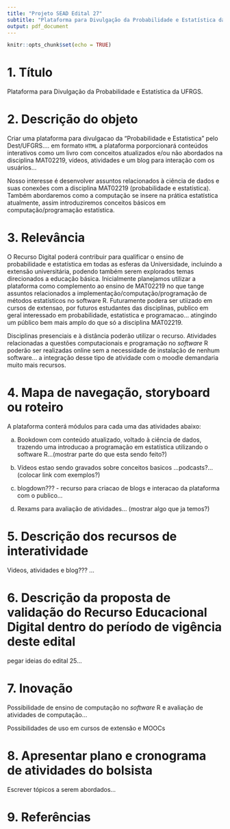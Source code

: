 ```yaml
---
title: "Projeto SEAD Edital 27"
subtitle: "Plataforma para Divulgação da Probabilidade e Estatística da UFRGS"
output: pdf_document
---
```


```r
knitr::opts_chunk$set(echo = TRUE)
```

# 1. Título
Plataforma para Divulgação da Probabilidade e Estatística da UFRGS.


# 2. Descrição do objeto
Criar uma plataforma para divulgacao da "Probabilidade e Estatistica" pelo Dest/UFGRS.... em formato `HTML` a plataforma porporcionará conteúdos interativos como um livro com conceitos atualizados e/ou não abordados na disciplina MAT02219, vídeos, atividades e um blog para interação com os usuários... 

Nosso interesse é desenvolver assuntos relacionados à ciência de dados e suas conexões com a disciplina MAT02219 (probabilidade e estatística). Também abordaremos como a computação se insere na prática estatística atualmente, assim introduziremos conceitos básicos em computação/programação estatística.


# 3. Relevância
O Recurso Digital poderá contribuir para qualificar o ensino de probabilidade e estatística em todas as esferas da Universidade, incluindo a  extensão universitária, podendo também serem explorados temas direcionados a educação básica. Inicialmente planejamos utilizar a plataforma como complemento ao ensino de MAT02219 no que tange assuntos relacionados a implementação/computação/programação de métodos estatísticos no software R. Futuramente podera ser utiizado em cursos de extensao, por futuros estudantes das disciplinas, publico em geral interessado em probabilidade, estatistica e programacao... atingindo um público bem mais amplo do que só a disciplina MAT02219.

Disciplinas presenciais e à distância poderão utilizar o recurso. Atividades relacionadas a questões computacionais e programação no *software* R poderão ser realizadas online sem a necessidade de instalação de nenhum software... a integração desse tipo de atividade com o moodle demandaria muito mais recursos.



# 4. Mapa de navegação, storyboard ou roteiro
A plataforma conterá módulos para cada uma das atividades abaixo:

a. Bookdown com conteúdo atualizado, voltado à ciência de dados, trazendo uma introducao a programação em estatística utilizando o software R...(mostrar parte do que esta sendo feito?)

b. Vídeos estao sendo gravados sobre conceitos basicos ...podcasts?... (colocar link com exemplos?)

c. blogdown??? - recurso para criacao de blogs e interacao da plataforma com o publico...

d. Rexams para avaliação de atividades... (mostrar algo que ja temos?)





# 5. Descrição dos recursos de interatividade
Videos, atividades e blog???  ...



# 6. Descrição da proposta de validação do Recurso Educacional Digital dentro do período de vigência deste edital
pegar ideias do edital 25... 



# 7. Inovação
Possibilidade de ensino de computação no *software* R e avaliação de atividades de computação...   

Possibilidades de uso em cursos de extensão e MOOCs  



# 8. Apresentar plano e cronograma de atividades do bolsista 
Escrever tópicos a serem abordados...  


# 9. Referências




